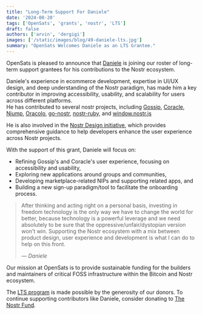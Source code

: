 ```yaml
---
title: "Long-Term Support For Daniele"
date: '2024-08-20'
tags: ['OpenSats', 'grants', 'nostr', 'LTS']
draft: false
authors: ['arvin', 'dergigi']
images: ['/static/images/blog/49-daniele-lts.jpg']
summary: "OpenSats Welcomes Daniele as an LTS Grantee."
---
```


OpenSats is pleased to announce that [Daniele](https://github.com/dtonon) is
joining our roster of long-term support grantees for his contributions to the
Nostr ecosystem.

Daniele's experience in ecommerce development, expertise in UI/UX design, and
deep understanding of the Nostr paradigm, has made him a key contributor in
improving accessibility, usability, and scalability for users across different
platforms.  
He has contributed to several nostr projects, including
[Gossip](https://github.com/mikedilger/gossip),
[Coracle](https://coracle.social/), [Njump](https://github.com/dtonon/njump),
[Oracolo](https://github.com/dtonon/oracolo),
[go-nostr](https://github.com/nbd-wtf/go-nostr),
[nostr-ruby](https://github.com/dtonon/nostr-ruby), and
[window.nostr.js](https://github.com/fiatjaf/window.nostr.js)

He is also involved in the [Nostr Design initiative](https://nostrdesign.org/),
which provides comprehensive guidance to help developers enhance the user
experience across Nostr projects.

With the support of this grant, Daniele will focus on:

- Refining Gossip's and Coracle's user experience, focusing on accessibility and
  usability,
- Exploring new applications around groups and communities,
- Developing marketplace-related NIPs and supporting related apps, and
- Building a new sign-up paradigm/tool to facilitate the onboarding process.

> After thinking and acting right on a personal basis, investing in freedom
> technology is the only way we have to change the world for better, because
> technology is a powerful leverage and we need absolutely to be sure that the
> oppressive/unfair/dystopian version won't win. Supporting the Nostr ecosystem
> with a mix between product design, user experience and development is what I
> can do to help on this front.
>
> <cite>— Daniele</cite>

Our mission at OpenSats is to provide sustainable funding for the builders and
maintainers of critical FOSS infrastructure within the Bitcoin and Nostr
ecosystem.

The [LTS program](/blog/nostr-lts-long-term-support-for-nostr-developers) is
made possible by the generosity of our donors. To continue supporting
contributors like Daniele, consider donating to [The Nostr Fund](/funds/nostr).

<center>
    <DonateToNostrFundButton/>
</center>

